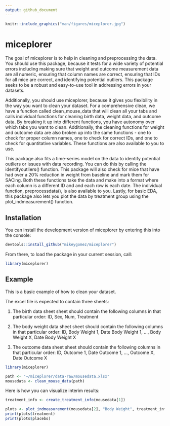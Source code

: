 ```yaml
---
output: github_document
---
```


<!-- README.md is generated from README.Rmd. Please edit that file -->

```r
knitr::include_graphics("man/figures/miceplorer.jpg")
```

# miceplorer

<!-- badges: start -->
<!-- badges: end -->

The goal of miceplorer is to help in cleaning and preprocessing the data. You should use this package, because it tests for a wide variety of potential errors including making sure that weight and outcome measurement data are all numeric, ensuring that column names are correct, ensuring that IDs for all mice are correct, and identifying potential outliers. This package seeks to be a robust and easy-to-use tool in addressing errors in your datasets. 

Additionally, you should use miceplorer, because it gives you flexibility in the way you want to clean your dataset. For a comprehensive clean, we have a function called clean_mouse_data that will clean all your tabs and calls individual functions for cleaning birth data, weight data, and outcome data. By breaking it up into different functions, you have autonomy over which tabs you  want to clean. Additionally, the cleaning functions for weight and outcome data are also broken up into the same functions - one to check for proper column names, one to check for correct IDs, and one to check for quantitative variables. These functions are also available to you to use. 

This package also fits a time-series model on the data to identify potential outliers or issues with data recording. You can do this by calling the identifyoutliers() function. This package will also check for mice that have had over a 20% reduction in weight from baseline and mark them for SACing. Both these functions take the data and make into a format where each column is a different ID and and each row is each date. The individual function, preprocessdata(), is also available to you. Lastly, for basic EDA, this package also lets you plot the data by treatment group using the plot_indmeasurement() function.

## Installation

You can install the development version of miceplorer by entering this into the console:

```r
devtools::install_github("mikeygomez/miceplorer")
```

From there, to load the package in your current session, call:

```r
library(miceplorer)
```


## Example

This is a basic example of how to clean your dataset.

The excel file is expected to contain three sheets:

1. The birth data sheet sheet should contain the following columns in that particular order: ID, Sex, Num, Treatment

2. The body weight data sheet sheet should contain the following columns in that particular order: ID, Body Weight 1, Date Body Weight 1, ..., Body Weight X, Date Body Weight X

3. The outcome data sheet sheet should contain the following columns in that particular order: ID, Outcome 1, Date Outcome 1, ..., Outcome X, Date Outcome X

```r
library(miceplorer)

path <- "~/miceplorer/data-raw/mousedata.xlsx"
mousedata <- clean_mouse_data(path)
```

Here is how you can visualize interim results:

```r
treatment_info <- create_treatment_info(mousedata[1])

plots <- plot_indmeasurement(mousedata[2], "Body Weight", treatment_info)
print(plots$treatment)
print(plots$placebo)
```
